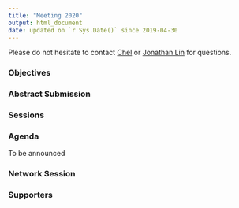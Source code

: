 ```yaml
---
title: "Meeting 2020"
output: html_document
date: updated on `r Sys.Date()` since 2019-04-30 
---
```



Please do not hesitate to contact [Chel](mailto:imstatsbee@gmail.com) or [Jonathan Lin](mailto:hello@jonlin.ca) for questions. 

### Objectives 

### Abstract Submission 

### Sessions

### Agenda 

To be announced 

<!-- 
8:30 Opening and breakfast 
8:45 Contributing session for acknolwedgement 
9:15 Workshop 
11:15 Job Fair & Lunch 
13:00 session 1
14:00 session 2
15:00 session 3
16:00 closing 
--> 

### Network Session

### Supporters 


